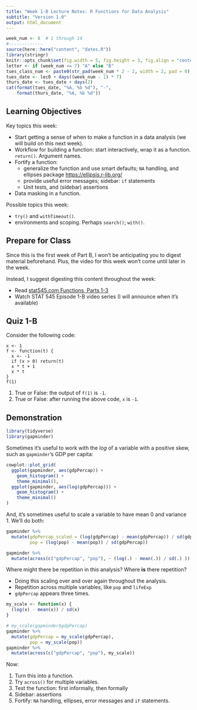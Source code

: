 ```yaml
---
title: "Week 1-B Lecture Notes: R Functions for Data Analysis"
subtitle: "Version 1.0"
output: html_document
---
```


```r
week_num <- 8  # 1 through 14
#-------------
source(here::here("content", "dates.R"))
library(stringr)
knitr::opts_chunk$set(fig.width = 5, fig.height = 3, fig.align = "center")
letter <- if (week_num <= 7) "A" else "B"
tues_class_num <- paste0(str_pad(week_num * 2 - 2, width = 2, pad = 0), letter)
tues_date <- lec0 + days((week_num - 1) * 7)
thurs_date <- tues_date + days(2)
cat(format(tues_date, "%A, %b %d"), "-", 
    format(thurs_date, "%A, %b %d"))
```


## Learning Objectives

Key topics this week:

- Start getting a sense of when to make a function in a data analysis (we will build on this next week).
- Workflow for building a function: start interactively, wrap it as a function. `return()`. Argument names. 
- Fortify a function: 
  - generalize the function and use smart defaults; `NA` handling, and ellipses package [https://ellipsis.r-lib.org/](https://ellipsis.r-lib.org/)
  - provide useful error messages; sidebar: `if` statements
  - Unit tests, and (sidebar) assertions
- Data masking in a function.

Possible topics this week:

- `try()` and `withTimeout()`.
- environments and scoping. Perhaps `search()`; `with()`.

## Prepare for Class

Since this is the first week of Part B, I won't be anticipating you to digest material beforehand. Plus, the video for this week won't come until later in the week.

Instead, I suggest digesting this content throughout the week:

- Read [stat545.com Functions, Parts 1-3](https://stat545.com/functions-part1.html)
- Watch STAT 545 Episode 1-B video series (I will announce when it's available) 

## Quiz 1-B

Consider the following code:

```
x <- 1
f <- function(t) {
  x <- -1
  if (x > 0) return(t)
  x * t + 1
  x * t
}
f(1)
```

1. True or False: the output of `f(1)` is `-1`. 
2. True or False: after running the above code, `x` is `-1`. 


## Demonstration

```r
library(tidyverse)
library(gapminder)
```

Sometimes it's useful to work with the _log_ of a variable with a positive skew, such as `gapminder`'s GDP per capita:

```r
cowplot::plot_grid(
  ggplot(gapminder, aes(gdpPercap)) +
    geom_histogram() +
    theme_minimal(),
  ggplot(gapminder, aes(log(gdpPercap))) +
    geom_histogram() +
    theme_minimal()
)
```
And, it's sometimes useful to scale a variable to have mean 0 and variance 1. We'll do both:

```r
gapminder %>% 
  mutate(gdpPercap_scaled = (log(gdpPercap) - mean(gdpPercap)) / sd(gdpPercap),
         pop = (log(pop) - mean(pop)) / sd(gdpPercap))

gapminder %>% 
  mutate(across(c("gdpPercap", "pop"), ~ (log(.) - mean(.)) / sd(.) ))
```

Where might there be repetition in this analysis? Where __is__ there repetition?

- Doing this scaling over and over again throughout the analysis.
- Repetition across multiple variables, like `pop` and `lifeExp`
- `gdpPercap` appears three times.

```r
my_scale <- function(x) {
  (log(x) - mean(x)) / sd(x)
}

# my_scale(gapminder$gdpPercap)
gapminder %>% 
  mutate(gdpPercap = my_scale(gdpPercap),
         pop = my_scale(pop))
gapminder %>% 
  mutate(across(c("gdpPercap", "pop"), my_scale))
```


Now:

1. Turn this into a function.
2. Try `across()` for multiple variables.
3. Test the function: first informally, then formally
4. Sidebar: assertions
5. Fortify: `NA` handling, ellipses, error messages and `if` statements.
